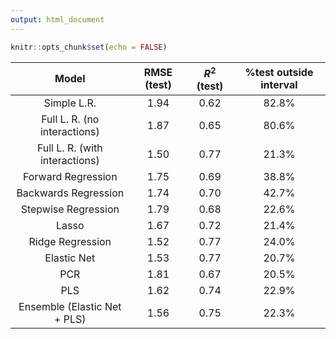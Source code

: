 ---
output: html_document
---

```{r setup, include=FALSE}
knitr::opts_chunk$set(echo = FALSE)
```

| Model | RMSE (test) | $R^2$ (test)| %test outside interval |
|:-----:|:----:|:--:|:------------------:|
|Simple L.R.|1.94 |0.62 | 82.8% |
| Full L. R. (no interactions)|1.87 |0.65 | 80.6% |
| Full L. R. (with interactions)|1.50 |0.77 |21.3% |
| Forward Regression| 1.75 | 0.69 | 38.8% |
| Backwards Regression|1.74 |0.70 | 42.7% |
| Stepwise Regression | 1.79 | 0.68 | 22.6% |
| Lasso |1.67 |0.72 | 21.4% |
| Ridge Regression |1.52 |0.77 | 24.0%|
| Elastic Net |1.53 |0.77 | 20.7%  |
| PCR |1.81 |0.67 | 20.5%|
| PLS |1.62 |0.74 | 22.9% |
| Ensemble (Elastic Net + PLS) |1.56 |0.75 |22.3% | 